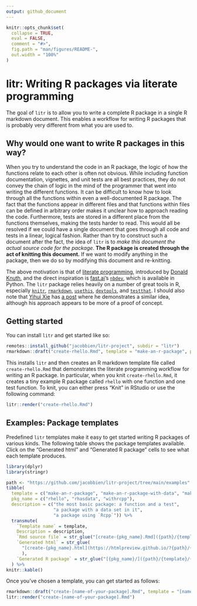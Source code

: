 ```yaml
---
output: github_document
---
```


<!-- README.md is generated from README.Rmd. Please edit that file -->

```r
knitr::opts_chunk$set(
  collapse = TRUE,
  eval = FALSE,
  comment = "#>",
  fig.path = "man/figures/README-",
  out.width = "100%"
)
```

# litr: Writing R packages via literate programming

<!-- badges: start -->
<!-- badges: end -->

The goal of `litr` is to allow you to write a complete R package in a single R markdown document. This enables a workflow for writing R packages that is probably very different from what you are used to.

## Why would one want to write R packages in this way?

When you try to understand the code in an R package, the logic of how the functions relate to each other is often not obvious.  While including function documentation, vignettes, and unit tests are all best practices, they do not convey the chain of logic in the mind of the programmer that went into writing the different functions.  It can be difficult to know how to look through all the functions within even a well-documented R package.  The fact that the functions appear in different files and that functions within files can be defined in arbitrary order makes it unclear how to approach reading the code.  Furthermore, tests are stored in a different place from the functions themselves, making the tests harder to read.  This would all be resolved if we could have a single document that goes through all code and tests in a linear, logical fashion.  Rather than try to construct such a document after the fact, the idea of `litr` is to *make this document the actual source code for the package*.  **The R package is created through the act of knitting this document.**  If we want to modify anything in the package, then we do so by modifying this document and re-knitting.

The above motivation is that of [literate programming](https://en.wikipedia.org/wiki/Literate_programming), introduced by [Donald Knuth](https://www-cs-faculty.stanford.edu/~knuth/), and the direct inspiration is [fast.ai](https://www.fast.ai/about/)'s [`nbdev`](https://nbdev.fast.ai/), which is available in Python.  The `litr` package relies heavily on a number of great tools in R, especially [`knitr`](https://yihui.org/knitr/), [`rmarkdown`](https://rmarkdown.rstudio.com/docs/index.html), [`usethis`](https://usethis.r-lib.org/), [`devtools`](https://devtools.r-lib.org/), and [`testthat`](https://testthat.r-lib.org/).  I should also note that [Yihui Xie](https://yihui.org/en/) has [a post](https://yihui.org/rlp/) where he demonstrates a similar idea, although his approach appears to be more of a proof of concept.

## Getting started

You can install `litr` and get started like so:

```r
remotes::install_github("jacobbien/litr-project", subdir = "litr")
rmarkdown::draft("create-rhello.Rmd", template = "make-an-r-package", package = "litr")
```

This installs `litr` and then creates an R markdown template file called `create-rhello.Rmd` that demonstrates the literate programming workflow for writing an R package.  In particular, when you knit `create-rhello.Rmd`, it creates a tiny example R package called `rhello` with one function and one test function.  To knit, you can either press "Knit" in RStudio or use the following command:

```r
litr::render("create-rhello.Rmd")
```

## Examples: Package templates

Predefined `litr` templates make it easy to get started writing R packages of various kinds.  The following table shows the package templates available.  Click on the "Generated html" and "Generated R package" cells to see what each template produces.

```r
library(dplyr)
library(stringr)
```

```r
path <- "https://github.com/jacobbien/litr-project/tree/main/examples"
tibble(
  template = c("make-an-r-package", "make-an-r-package-with-data", "make-an-r-package-with-rcpp"),
  pkg_name = c("rhello", "rhasdata", "withrcpp"),
  description = c("the most basic package: a function and a test",
                  "a package with a data set in it",
                  "a package using `Rcpp`")) %>% 
  transmute(
    `Template name` = template,
    Description = description,
    `Rmd source file` = str_glue("[create-{pkg_name}.Rmd]({path}/{template}/create-{pkg_name}.Rmd)"),
    `Generated html` = str_glue(
      "[create-{pkg_name}.html](https://htmlpreview.github.io/?{path}/{template}/create-{pkg_name}.html)"
      ),
    `Generated R package` = str_glue("[{pkg_name}/]({path}/{template}/{pkg_name})")
  ) %>% 
knitr::kable()
```

Once you've chosen a template, you can get started as follows:

```r
rmarkdown::draft("create-[name-of-your-package].Rmd", template = "[name-of-template]", package = "litr")
litr::render("create-[name-of-your-package].Rmd")
```

